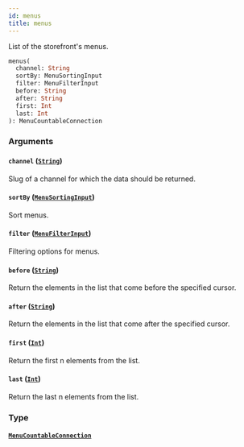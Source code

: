 ```yaml
---
id: menus
title: menus
---
```



List of the storefront's menus.

```graphql
menus(
  channel: String
  sortBy: MenuSortingInput
  filter: MenuFilterInput
  before: String
  after: String
  first: Int
  last: Int
): MenuCountableConnection
```


### Arguments

#### `channel` ([`String`](../../../developer/api-reference/scalars/string))

Slug of a channel for which the data should be returned.


#### `sortBy` ([`MenuSortingInput`](../../../developer/api-reference/inputs/menu-sorting-input))

Sort menus.


#### `filter` ([`MenuFilterInput`](../../../developer/api-reference/inputs/menu-filter-input))

Filtering options for menus.


#### `before` ([`String`](../../../developer/api-reference/scalars/string))

Return the elements in the list that come before the specified cursor.


#### `after` ([`String`](../../../developer/api-reference/scalars/string))

Return the elements in the list that come after the specified cursor.


#### `first` ([`Int`](../../../developer/api-reference/scalars/int))

Return the first n elements from the list.


#### `last` ([`Int`](../../../developer/api-reference/scalars/int))

Return the last n elements from the list.


### Type

#### [`MenuCountableConnection`](../../../developer/api-reference/objects/menu-countable-connection) 






